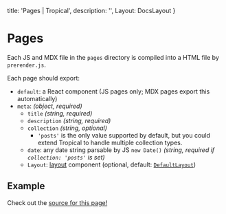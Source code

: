
  title: 'Pages | Tropical',
  description: '',
  Layout: DocsLayout
}

# Pages

Each JS and MDX file in the `pages` directory is compiled into a HTML file by `prerender.js`.

Each page should export:

- `default`: a React component (JS pages only; MDX pages export this automatically)
- `meta`: *(object, required)*
  - `title` *(string, required)*
  - `description` *(string, required)*
  - `collection` *(string, optional)*
    - `'posts'` is the only value supported by default, but you could extend Tropical to handle multiple collection types.
  - `date`: any date string parsable by JS `new Date()` *(string, required if `collection: 'posts'` is set)*
  - `Layout`: [layout](/docs/layouts) component (optional, default: [`DefaultLayout`](https://github.com/bensmithett/tropical/blob/master/app/layouts/DefaultLayout.js))

## Example

Check out the [source for this page!](https://github.com/bensmithett/tropical/blob/docs/app/pages/docs/pages.mdx)

